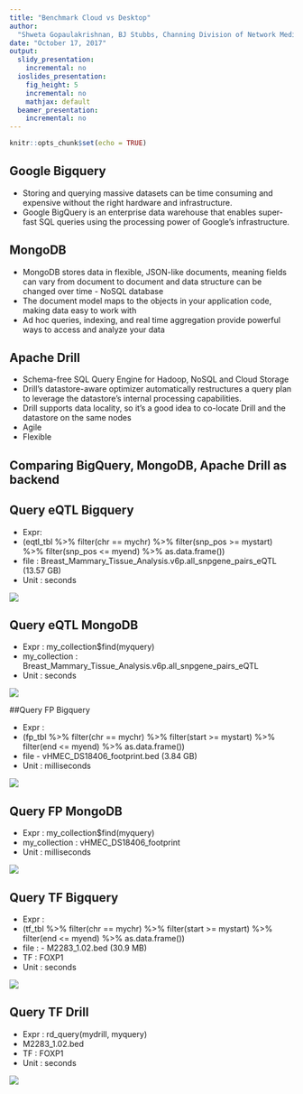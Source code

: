 ```yaml
---
title: "Benchmark Cloud vs Desktop"
author: 
  "Shweta Gopaulakrishnan, BJ Stubbs, Channing Division of Network Medicine, Brigham and Women's Hospital"
date: "October 17, 2017"
output:
  slidy_presentation:
    incremental: no
  ioslides_presentation:
    fig_height: 5
    incremental: no
    mathjax: default
  beamer_presentation:
    incremental: no
---
```

```r
knitr::opts_chunk$set(echo = TRUE)
```

## Google Bigquery
- Storing and querying massive datasets can be time consuming and expensive without the right
hardware and infrastructure.
- Google BigQuery is an enterprise data warehouse that enables
super-fast SQL queries using the processing power of Google's infrastructure.

## MongoDB

- MongoDB stores data in flexible, JSON-like documents, meaning fields can vary from document to document and data structure can be changed over time -  NoSQL database 
- The document model maps to the objects in your application code, making data easy to work with
- Ad hoc queries, indexing, and real time aggregation provide powerful ways to access and analyze your data

## Apache Drill 

- Schema-free SQL Query Engine for Hadoop, NoSQL and Cloud Storage
- Drill's datastore-aware optimizer automatically restructures a query plan to leverage the datastore's internal processing capabilities. 
- Drill supports data locality, so it's a good idea to co-locate Drill and the datastore on the same nodes
- Agile
- Flexible


## Comparing BigQuery, MongoDB, Apache Drill as backend

## Query eQTL Bigquery

- Expr: 
- (eqtl_tbl %>% filter(chr == mychr) %>% filter(snp_pos >= mystart) %>% filter(snp_pos <= myend) %>% as.data.frame())
- file : Breast_Mammary_Tissue_Analysis.v6p.all_snpgene_pairs_eQTL (13.57 GB)
- Unit : seconds

![](images/bqEqtl.png)

## Query eQTL MongoDB

- Expr : my_collection$find(myquery) 
- my_collection : Breast_Mammary_Tissue_Analysis.v6p.all_snpgene_pairs_eQTL
- Unit : seconds

![](images/mongoEqtl.png)

##Query FP Bigquery

- Expr : 
- (fp_tbl %>% filter(chr == mychr) %>% filter(start >= mystart) %>% filter(end <= myend) %>% as.data.frame())
- file - vHMEC_DS18406_footprint.bed (3.84 GB)
- Unit : milliseconds

![](images/bqFp.png)

## Query FP MongoDB

- Expr : my_collection$find(myquery)
- my_collection : vHMEC_DS18406_footprint
- Unit : milliseconds

![](images/mongoFp.png)

## Query TF Bigquery

- Expr : 
- (tf_tbl %>% filter(chr == mychr) %>% filter(start >= mystart) %>% filter(end <= myend) %>% as.data.frame())
- file : - M2283_1.02.bed (30.9 MB)
- TF : FOXP1
- Unit : seconds

![](images/bqTf.png)

## Query TF Drill

- Expr : rd_query(mydrill, myquery)
- M2283_1.02.bed 
- TF : FOXP1
- Unit : seconds

![](images/DrillTf.png)